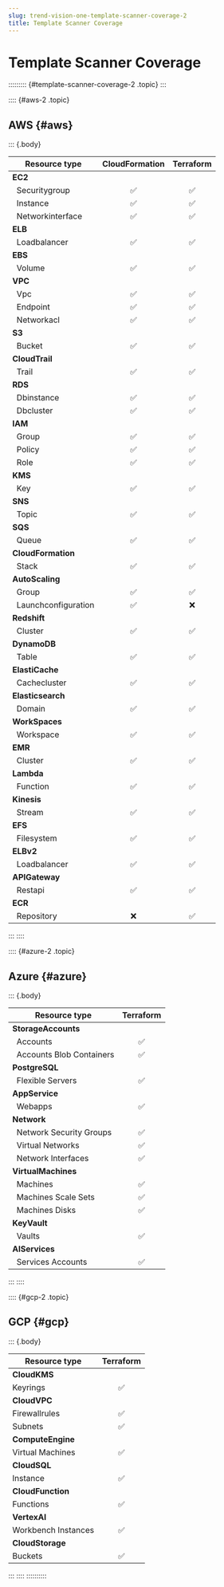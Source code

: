```yaml
---
slug: trend-vision-one-template-scanner-coverage-2
title: Template Scanner Coverage
---
```

# Template Scanner Coverage

::::::::: {#template-scanner-coverage-2 .topic}
:::

:::: {#aws-2 .topic}
## AWS {#aws}

::: {.body}

<table>
<thead>
<tr>
<th>Resource type</th>
<th style="text-align: center;">CloudFormation</th>
<th style="text-align: center;">Terraform</th>
</tr>
</thead>
<tbody>
<tr>
<td><strong>EC2</strong></td>
<td style="text-align: center;"></td>
<td style="text-align: center;"></td>
</tr>
<tr>
<td>  Securitygroup</td>
<td style="text-align: center;">✅</td>
<td style="text-align: center;">✅</td>
</tr>
<tr>
<td>  Instance</td>
<td style="text-align: center;">✅</td>
<td style="text-align: center;">✅</td>
</tr>
<tr>
<td>  Networkinterface</td>
<td style="text-align: center;">✅</td>
<td style="text-align: center;">✅</td>
</tr>
<tr>
<td><strong>ELB</strong></td>
<td style="text-align: center;"></td>
<td style="text-align: center;"></td>
</tr>
<tr>
<td>  Loadbalancer</td>
<td style="text-align: center;">✅</td>
<td style="text-align: center;">✅</td>
</tr>
<tr>
<td><strong>EBS</strong></td>
<td style="text-align: center;"></td>
<td style="text-align: center;"></td>
</tr>
<tr>
<td>  Volume</td>
<td style="text-align: center;">✅</td>
<td style="text-align: center;">✅</td>
</tr>
<tr>
<td><strong>VPC</strong></td>
<td style="text-align: center;"></td>
<td style="text-align: center;"></td>
</tr>
<tr>
<td>  Vpc</td>
<td style="text-align: center;">✅</td>
<td style="text-align: center;">✅</td>
</tr>
<tr>
<td>  Endpoint</td>
<td style="text-align: center;">✅</td>
<td style="text-align: center;">✅</td>
</tr>
<tr>
<td>  Networkacl</td>
<td style="text-align: center;">✅</td>
<td style="text-align: center;">✅</td>
</tr>
<tr>
<td><strong>S3</strong></td>
<td style="text-align: center;"></td>
<td style="text-align: center;"></td>
</tr>
<tr>
<td>  Bucket</td>
<td style="text-align: center;">✅</td>
<td style="text-align: center;">✅</td>
</tr>
<tr>
<td><strong>CloudTrail</strong></td>
<td style="text-align: center;"></td>
<td style="text-align: center;"></td>
</tr>
<tr>
<td>  Trail</td>
<td style="text-align: center;">✅</td>
<td style="text-align: center;">✅</td>
</tr>
<tr>
<td><strong>RDS</strong></td>
<td style="text-align: center;"></td>
<td style="text-align: center;"></td>
</tr>
<tr>
<td>  Dbinstance</td>
<td style="text-align: center;">✅</td>
<td style="text-align: center;">✅</td>
</tr>
<tr>
<td>  Dbcluster</td>
<td style="text-align: center;">✅</td>
<td style="text-align: center;">✅</td>
</tr>
<tr>
<td><strong>IAM</strong></td>
<td style="text-align: center;"></td>
<td style="text-align: center;"></td>
</tr>
<tr>
<td>  Group</td>
<td style="text-align: center;">✅</td>
<td style="text-align: center;">✅</td>
</tr>
<tr>
<td>  Policy</td>
<td style="text-align: center;">✅</td>
<td style="text-align: center;">✅</td>
</tr>
<tr>
<td>  Role</td>
<td style="text-align: center;">✅</td>
<td style="text-align: center;">✅</td>
</tr>
<tr>
<td><strong>KMS</strong></td>
<td style="text-align: center;"></td>
<td style="text-align: center;"></td>
</tr>
<tr>
<td>  Key</td>
<td style="text-align: center;">✅</td>
<td style="text-align: center;">✅</td>
</tr>
<tr>
<td><strong>SNS</strong></td>
<td style="text-align: center;"></td>
<td style="text-align: center;"></td>
</tr>
<tr>
<td>  Topic</td>
<td style="text-align: center;">✅</td>
<td style="text-align: center;">✅</td>
</tr>
<tr>
<td><strong>SQS</strong></td>
<td style="text-align: center;"></td>
<td style="text-align: center;"></td>
</tr>
<tr>
<td>  Queue</td>
<td style="text-align: center;">✅</td>
<td style="text-align: center;">✅</td>
</tr>
<tr>
<td><strong>CloudFormation</strong></td>
<td style="text-align: center;"></td>
<td style="text-align: center;"></td>
</tr>
<tr>
<td>  Stack</td>
<td style="text-align: center;">✅</td>
<td style="text-align: center;">✅</td>
</tr>
<tr>
<td><strong>AutoScaling</strong></td>
<td style="text-align: center;"></td>
<td style="text-align: center;"></td>
</tr>
<tr>
<td>  Group</td>
<td style="text-align: center;">✅</td>
<td style="text-align: center;">✅</td>
</tr>
<tr>
<td>  Launchconfiguration</td>
<td style="text-align: center;">✅</td>
<td style="text-align: center;">❌</td>
</tr>
<tr>
<td><strong>Redshift</strong></td>
<td style="text-align: center;"></td>
<td style="text-align: center;"></td>
</tr>
<tr>
<td>  Cluster</td>
<td style="text-align: center;">✅</td>
<td style="text-align: center;">✅</td>
</tr>
<tr>
<td><strong>DynamoDB</strong></td>
<td style="text-align: center;"></td>
<td style="text-align: center;"></td>
</tr>
<tr>
<td>  Table</td>
<td style="text-align: center;">✅</td>
<td style="text-align: center;">✅</td>
</tr>
<tr>
<td><strong>ElastiCache</strong></td>
<td style="text-align: center;"></td>
<td style="text-align: center;"></td>
</tr>
<tr>
<td>  Cachecluster</td>
<td style="text-align: center;">✅</td>
<td style="text-align: center;">✅</td>
</tr>
<tr>
<td><strong>Elasticsearch</strong></td>
<td style="text-align: center;"></td>
<td style="text-align: center;"></td>
</tr>
<tr>
<td>  Domain</td>
<td style="text-align: center;">✅</td>
<td style="text-align: center;">✅</td>
</tr>
<tr>
<td><strong>WorkSpaces</strong></td>
<td style="text-align: center;"></td>
<td style="text-align: center;"></td>
</tr>
<tr>
<td>  Workspace</td>
<td style="text-align: center;">✅</td>
<td style="text-align: center;">✅</td>
</tr>
<tr>
<td><strong>EMR</strong></td>
<td style="text-align: center;"></td>
<td style="text-align: center;"></td>
</tr>
<tr>
<td>  Cluster</td>
<td style="text-align: center;">✅</td>
<td style="text-align: center;">✅</td>
</tr>
<tr>
<td><strong>Lambda</strong></td>
<td style="text-align: center;"></td>
<td style="text-align: center;"></td>
</tr>
<tr>
<td>  Function</td>
<td style="text-align: center;">✅</td>
<td style="text-align: center;">✅</td>
</tr>
<tr>
<td><strong>Kinesis</strong></td>
<td style="text-align: center;"></td>
<td style="text-align: center;"></td>
</tr>
<tr>
<td>  Stream</td>
<td style="text-align: center;">✅</td>
<td style="text-align: center;">✅</td>
</tr>
<tr>
<td><strong>EFS</strong></td>
<td style="text-align: center;"></td>
<td style="text-align: center;"></td>
</tr>
<tr>
<td>  Filesystem</td>
<td style="text-align: center;">✅</td>
<td style="text-align: center;">✅</td>
</tr>
<tr>
<td><strong>ELBv2</strong></td>
<td style="text-align: center;"></td>
<td style="text-align: center;"></td>
</tr>
<tr>
<td>  Loadbalancer</td>
<td style="text-align: center;">✅</td>
<td style="text-align: center;">✅</td>
</tr>
<tr>
<td><strong>APIGateway</strong></td>
<td style="text-align: center;"></td>
<td style="text-align: center;"></td>
</tr>
<tr>
<td>  Restapi</td>
<td style="text-align: center;">✅</td>
<td style="text-align: center;">✅</td>
</tr>
<tr>
<td><strong>ECR</strong></td>
<td style="text-align: center;"></td>
<td style="text-align: center;"></td>
</tr>
<tr>
<td>  Repository</td>
<td style="text-align: center;">❌</td>
<td style="text-align: center;">✅</td>
</tr>
</tbody>
</table>
:::
::::

:::: {#azure-2 .topic}
## Azure {#azure}

::: {.body}

<table>
<thead>
<tr>
<th>Resource type</th>
<th style="text-align: center;">Terraform</th>
</tr>
</thead>
<tbody>
<tr>
<td><strong>StorageAccounts</strong></td>
<td style="text-align: center;"></td>
</tr>
<tr>
<td>  Accounts</td>
<td style="text-align: center;">✅</td>
</tr>
<tr>
<td>  Accounts Blob Containers</td>
<td style="text-align: center;">✅</td>
</tr>
<tr>
<td><strong>PostgreSQL</strong></td>
<td style="text-align: center;"></td>
</tr>
<tr>
<td>  Flexible Servers</td>
<td style="text-align: center;">✅</td>
</tr>
<tr>
<td><strong>AppService</strong></td>
<td style="text-align: center;"></td>
</tr>
<tr>
<td>  Webapps</td>
<td style="text-align: center;">✅</td>
</tr>
<tr>
<td><strong>Network</strong></td>
<td style="text-align: center;"></td>
</tr>
<tr>
<td>  Network Security Groups</td>
<td style="text-align: center;">✅</td>
</tr>
<tr>
<td>  Virtual Networks</td>
<td style="text-align: center;">✅</td>
</tr>
<tr>
<td>  Network Interfaces</td>
<td style="text-align: center;">✅</td>
</tr>
<tr>
<td><strong>VirtualMachines</strong></td>
<td style="text-align: center;"></td>
</tr>
<tr>
<td>  Machines</td>
<td style="text-align: center;">✅</td>
</tr>
<tr>
<td>  Machines Scale Sets</td>
<td style="text-align: center;">✅</td>
</tr>
<tr>
<td>  Machines Disks</td>
<td style="text-align: center;">✅</td>
</tr>
<tr>
<td><strong>KeyVault</strong></td>
<td style="text-align: center;"></td>
</tr>
<tr>
<td>  Vaults</td>
<td style="text-align: center;">✅</td>
</tr>
<tr>
<td><strong>AIServices</strong></td>
<td style="text-align: center;"></td>
</tr>
<tr>
<td>  Services Accounts</td>
<td style="text-align: center;">✅</td>
</tr>
</tbody>
</table>
:::
::::

:::: {#gcp-2 .topic}
## GCP {#gcp}

::: {.body}

<table>
<thead>
<tr>
<th>Resource type</th>
<th style="text-align: center;">Terraform</th>
</tr>
</thead>
<tbody>
<tr>
<td><strong>CloudKMS</strong></td>
<td style="text-align: center;"></td>
</tr>
<tr>
<td>Keyrings</td>
<td style="text-align: center;">✅</td>
</tr>
<tr>
<td><strong>CloudVPC</strong></td>
<td style="text-align: center;"></td>
</tr>
<tr>
<td>Firewallrules</td>
<td style="text-align: center;">✅</td>
</tr>
<tr>
<td>Subnets</td>
<td style="text-align: center;">✅</td>
</tr>
<tr>
<td><strong>ComputeEngine</strong></td>
<td style="text-align: center;"></td>
</tr>
<tr>
<td>Virtual Machines</td>
<td style="text-align: center;">✅</td>
</tr>
<tr>
<td><strong>CloudSQL</strong></td>
<td style="text-align: center;"></td>
</tr>
<tr>
<td>Instance</td>
<td style="text-align: center;">✅</td>
</tr>
<tr>
<td><strong>CloudFunction</strong></td>
<td style="text-align: center;"></td>
</tr>
<tr>
<td>Functions</td>
<td style="text-align: center;">✅</td>
</tr>
<tr>
<td><strong>VertexAI</strong></td>
<td style="text-align: center;"></td>
</tr>
<tr>
<td>Workbench Instances</td>
<td style="text-align: center;">✅</td>
</tr>
<tr>
<td><strong>CloudStorage</strong></td>
<td style="text-align: center;"></td>
</tr>
<tr>
<td>Buckets</td>
<td style="text-align: center;">✅</td>
</tr>
</tbody>
</table>
:::
::::
::::::::::
